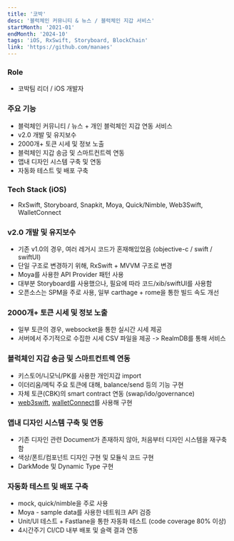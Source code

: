 ```yaml
---
title: '코박'
desc: '블럭체인 커뮤니티 & 뉴스 / 블럭체인 지갑 서비스'
startMonth: '2021-01'
endMonth: '2024-10'
tags: 'iOS, RxSwift, Storyboard, BlockChain'
link: 'https://github.com/manaes'
---
```


### Role

- 코박팀 리더 / iOS 개발자

### 주요 기능
 
- 블럭체인 커뮤니티 / 뉴스 + 개인 블럭체인 지갑 연동 서비스
- v2.0 개발 및 유지보수
- 2000개+ 토큰 시세 및 정보 노출
- 블럭체인 지갑 송금 및 스마트컨트렉 연동
- 앱내 디자인 시스템 구축 및 연동
- 자동화 테스트 및 배포 구축

### Tech Stack (iOS)

- RxSwift, Storyboard, Snapkit, Moya, Quick/Nimble, Web3Swift, WalletConnect

### v2.0 개발 및 유지보수

- 기존 v1.0의 경우, 여러 레거시 코드가 혼재해있었음 (objective-c / swift / swiftUI)
- 단일 구조로 변경하기 위해, RxSwift + MVVM 구조로 변경
- Moya를 사용한 API Provider 패턴 사용
- 대부분 Storyboard를 사용했으나, 필요에 따라 코드/xib/swiftUI를 사용함
- 오픈소스는 SPM을 주로 사용, 일부 carthage + rome을 통한 빌드 속도 개선

### 2000개+ 토큰 시세 및 정보 노출

- 일부 토큰의 경우, websocket을 통한 실시간 시세 제공
- 서버에서 주기적으로 수집한 시세 CSV 파일을 제공 -> RealmDB를 통해 서비스

### 블럭체인 지갑 송금 및 스마트컨트렉 연동

- 키스토어/니모닉/PK를 사용한 개인지갑 import
- 이더리움/메틱 주요 토큰에 대해, balance/send 등의 기능 구현
- 자체 토큰(CBK)의 smart contract 연동 (swap/ido/governance)
- [web3swift](https://github.com/web3swift-team/web3swift), [walletConnect](https://walletconnect.network/)를 사용해 구현

### 앱내 디자인 시스템 구축 및 연동

- 기존 디자인 관련 Document가 존재하지 않아, 처음부터 디자인 시스템을 재구축함
- 색상/폰트/컴포넌트 디자인 구현 및 모듈식 코드 구현
- DarkMode 및 Dynamic Type 구현

### 자동화 테스트 및 배포 구축

- mock, quick/nimble을 주로 사용
- Moya - sample data를 사용한 네트워크 API 검증
- Unit/UI 테스트 + Fastlane을 통한 자동화 테스트 (code coverage 80% 이상)
- 4시간주기 CI/CD 내부 배포 및 슬랙 결과 연동